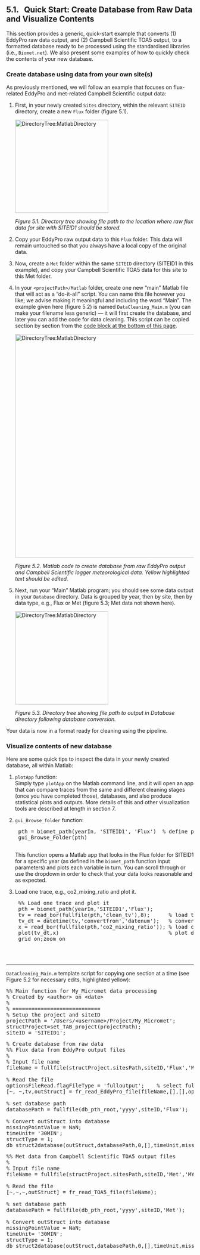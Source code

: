 ## 5.1. &nbsp; Quick Start: Create Database from Raw Data and Visualize Contents

<link rel="stylesheet" href="css/style.css">

This section provides a generic, quick-start example that converts (1) EddyPro raw data output, and (2) Campbell Scientific TOA5 output, to a formatted database ready to be processed using the standardised libraries (i.e., `Biomet.net`). We also present some examples of how to quickly check the contents of your new database.

### Create database using data from your own site(s)

As previously mentioned, we will follow an example that focuses on flux-related EddyPro and met-related Campbell Scientific output data:

1. First, in your newly created `Sites` directory, within the relevant `SITEID` directory, create a new `Flux` folder (figure 5.1). 

    <img src="images/directory_trees/DirectoryTree3a_short.jpg" alt="DirectoryTree:MatlabDirectory" width="250"/>

    *Figure 5.1. Directory tree showing file path to the location where raw flux data for site with SITEID1 should be stored.*

2. Copy your EddyPro raw output data to this `Flux` folder. This data will remain untouched so that you always have a local copy of the original data.

3. Now, create a `Met` folder within the same `SITEID` directory (SITEID1 in this example), and copy your Campbell Scientific TOA5 data for this site to this Met folder. 

4. In your `<projectPath>/Matlab` folder, create one new "main" Matlab file that will act as a "do-it-all" script. You can name this file however you like; we advise making it meaningful and including the word "Main". The example given here (figure 5.2) is named `DataCleaning_Main.m` (you can make your filename less generic) &mdash; it will first create the database, and later you can add the code for data cleaning. This script can be copied section by section from the <a href="#div_id_code">code block at the bottom of this page</a>. 

    <img src="images/matlab/Template_My_Micromet.jpg" alt="DirectoryTree:MatlabDirectory" width="600"/>
    
    *Figure 5.2. Matlab code to create database from raw EddyPro output and Campbell Scientific logger meteorological data. Yellow highlighted text should be edited.*

5. Next, run your "Main" Matlab program; you should see some data output in your `Database` directory. Data is grouped by year, then by site, then by data type, e.g., Flux or Met (figure 5.3; Met data not shown here).

    <img src="images/directory_trees/DirectoryTree5a_short.jpg" alt="DirectoryTree:MatlabDirectory" width="250"/>

    *Figure 5.3. Directory tree showing file path to output in Database directory following database conversion.*

Your data is now in a format ready for cleaning using the pipeline.

### Visualize contents of new database

Here are some quick tips to inspect the data in your newly created database, all within Matlab:

1. `plotApp` function:\
Simply type `plotApp` on the Matlab command line, and it will open an app that can compare traces from the same and different cleaning stages (once you have completed those), databases, and also produce statistical plots and outputs. More details of this and other visualization tools are described at length in section 7. 

2. `gui_Browse_folder` function: 
    <pre>
    pth = biomet_path(yearIn, 'SITEID1', 'Flux')  % define path to folder you wish to browse
    gui_Browse_Folder(pth)
    </pre>
    This function opens a Matlab app that looks in the Flux folder for SITEID1 for a specific year (as defined in the `biomet_path` function input parameters) and plots each variable in turn. You can scroll through or use the dropdown in order to check that your data looks reasonable and as expected. 

3. Load one trace, e.g., co2_mixing_ratio and plot it. 
    <pre>
    %% Load one trace and plot it
    pth = biomet_path(yearIn,'SITEID1','Flux');   
    tv = read_bor(fullfile(pth,'clean_tv'),8);      % load the time vector (Matlab's datenum format)
    tv_dt = datetime(tv,'convertfrom','datenum');   % convert to Matlab's datetime object
    x = read_bor(fullfile(pth,'co2_mixing_ratio')); % load co2_mixing_ratio from SITEID1/Flux folder
    plot(tv_dt,x)                                   % plot data
    grid on;zoom on
    </pre>




<br>
<hr>
<div id="div_id_code">

`DataCleaning_Main.m` template script for copying one section at a time (see Figure 5.2 for necessary edits, highlighted yellow):
<pre>
%% Main function for My_Micromet data processing
% Created by &lt;author&gt; on &lt;date&gt;
% 
% ============================
% Setup the project and siteID
projectPath = '/Users/&lt;username&gt;/Project/My_Micromet';
structProject=set_TAB_project(projectPath);
siteID = 'SITEID1';
</pre>

<pre>
% Create database from raw data
%% Flux data from EddyPro output files
%
% Input file name
fileName = fullfile(structProject.sitesPath,siteID,'Flux','MY_EDDYPRO_OUTPUT.csv');

% Read the file 
optionsFileRead.flagFileType = 'fulloutput';	% select fulloutput, biomet, or summary
[~, ~,tv,outStruct] = fr_read_EddyPro_file(fileName,[],[],optionsFileRead);

% set database path 
databasePath = fullfile(db_pth_root,'yyyy',siteID,'Flux'); 

% Convert outStruct into database 
missingPointValue = NaN; 
timeUnit= '30MIN'; 
structType = 1; 
db_struct2database(outStruct,databasePath,0,[],timeUnit,missingPointValue,structType,1); 
</pre>

<pre>
%% Met data from Campbell Scientific TOA5 output files
%
% Input file name
fileName = fullfile(structProject.sitesPath,siteID,'Met','MY_CS_TOA5_OUTPUT.dat');

% Read the file 
[~,~,~,outStruct] = fr_read_TOA5_file(fileName); 

% set database path 
databasePath = fullfile(db_pth_root,'yyyy',siteID,'Met'); 

% Convert outStruct into database 
missingPointValue = NaN; 
timeUnit= '30MIN'; 
structType = 1; 
db_struct2database(outStruct,databasePath,0,[],timeUnit,missingPointValue,structType,1); 
</pre>
</div>

